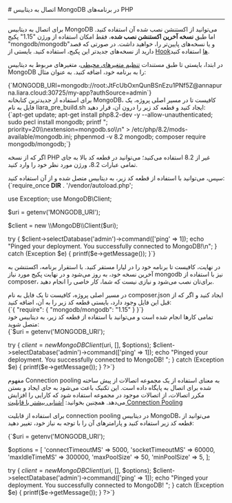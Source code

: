 

<Layout>
<Head>
<title>مستندات اتصال به دیتابیس MongoDB در PHP - لیارا</title>
</Head>
# اتصال به دیتابیس MongoDB در برنامه‌های PHP
<hr className="mb-2" />

برای اتصال به دیتابیس MongoDB می‌توانید از اکستنشن نصب شده آن استفاده کنید.
اما طبق <b>نسخه آخرین اکستنشن نصب شده</b>، فقط امکان استفاده از ورژن <Important>"1.15"</Important> پکیج <Important>"mongodb/mongodb"</Important>و یا نسخه‌های پایین‌تر را، خواهید داشت. در صورتی که قصد دارید از نسخه‌های جدیدتر این پکیج، استفاده کنید.
بایستی از <a href="/paas/php/how-tos/use-hooks" className="text-[#2196f3] ">Hookها</a> استفاده کنید.

در ابتدا، بایستی تا طبق مستندات <a href="/paas/details/envs" className="text-[#2196f3] ">تنظیم متغیرهای محیطی</a>، متغیرهای مربوط به دیتابیس MongoDB را به برنامه خود، اضافه کنید. به عنوان مثال:

<div className="h-2" />
    <div dir='ltr'>
    <Highlight className="bash">
        {`MONGODB_URI=mongodb://root:JtFcUbOxnQunBSnEzu1PNf5Z@annapurna.liara.cloud:30725/my-app?authSource=admin`}
    </Highlight>
    </div>
<div className="h-2" />

<Section id="use-mongodb-latest-versions" title="استفاده از نسخه‌های جدید MongoDB برای اتصال" />
برای استفاده از جدیدترین کتابخانه MongoDB، کافیست تا در مسیر اصلی پروژه، یک فایل به نام <Important>liara_pre_build.sh</Important> ایجاد کنید و قطعه کد زیر را درون آن، قرار دهید:
<div className="h-2" />
    <div dir='ltr'>
    <Highlight className="sh">
        {`apt-get update;
apt-get install php8.2-dev  -y --allow-unauthenticated;
sudo pecl install mongodb;
printf "; priority=20\\nextension=mongodb.so\\n" > /etc/php/8.2/mods-available/mongodb.ini;
phpenmod -v 8.2 mongodb;
composer require mongodb/mongodb;`}
    </Highlight>
    </div>
<div className="h-2" />

<Alert variant="info">
<p>
اگر که از نسخه PHP غیر از 8.2 استفاده می‌کنید؛ می‌توانید در قطعه کد بالا به جای تمامی عبارات <Important>8.2</Important>، ورژن مورد نظر خود را وارد کنید.
</p>
</Alert>
سپس، می‌توانید با استفاده از قطعه کد زیر، به دیتابیس متصل شده و از آن استفاده کنید:

<div className="h-2" />
    <div dir='ltr'>
    <Highlight className="php">
        {`<?php

require_once __DIR__ . '/vendor/autoload.php';

use Exception;
use MongoDB\\Client;

$uri = getenv('MONGODB_URI');

$client = new \\MongoDB\\Client($uri);

try {
    $client->selectDatabase('admin')->command(['ping' => 1]);
    echo "Pinged your deployment. You successfully connected to MongoDB!\\n";
} catch (Exception $e) {
    printf($e->getMessage());
}`}
    </Highlight>
    </div>
<div className="h-2" />

در نهایت، کافیست تا برنامه خود را در لیارا مستقر کنید. با استقرار برنامه، اکستنشن به آخرین نسخه خود، به روز می‌شود و در نهایت پکیج مورد نیاز mongodb نیز با استفاده از composer، برای‌تان نصب می‌شود و نیازی نیست که شما، کار خاصی را انجام دهید.



<Section id="use-mongodb-old-versions" title="استفاده از نسخه‌های قدیمی MongoDB برای اتصال" />
در مسیر اصلی پروژه، کافیست تا یک فایل به نام <Important>composer.json</Important> ایجاد کنید و اگر که از قبل این فایل وجود دارد، بایستی قطعه کد زیر را به آن، اضافه کنید:

<div className="h-2" />
    <div dir='ltr'>
    <Highlight className="json">
        {`{
    "require": {
        "mongodb/mongodb": "1.15"
    }
}`}
    </Highlight>
    </div>
<div className="h-2" />
تمامی کارها انجام شده است و می‌توانید با استفاده از قطعه کد زیر، به دیتابیس خود متصل شوید:
<div className="h-2" />
    <div dir='ltr'>
    <Highlight className="php">
        {`<?php
require_once __DIR__ . '/vendor/autoload.php';
use Exception;
use MongoDBClient;

$uri = getenv('MONGODB_URI');

try {
    $client = new MongoDBClient($uri, [], $options);
    $client->selectDatabase('admin')->command(['ping' => 1]);
    echo "Pinged your deployment. You successfully connected to MongoDB!
";
} catch (Exception $e) {
    printf($e->getMessage());
}
?>`}
    </Highlight>
    </div>
<div className="h-2" />

<Section id="connection-pooling" title="استفاده از Connection Pooling" />

مفهوم Connection pooling به معنای استفاده از یک مجموعه اتصالات از پیش ساخته شده برای اتصال به پایگاه داده است. این تکنیک باعث می‌شود به جای ایجاد و بستن مکرر اتصالات، از اتصالات موجود در مجموعه استفاده شود که کارایی را افزایش می‌دهد.
<Alert variant='success'>همچنین بخوانید: <a className="text-[#2196f3] " href="/dbaas/details/connection-pool">آشنایی بیشتر با قابلیت Connection Pooling</a></Alert>

برای استفاده از قابلیت connection pooling در دیتابیس MongoDB، می‌توانید از قطعه کد زیر استفاده کنید و پارامترهای آن را با توجه به نیاز خود، تغییر دهید:
<div className="h-2" />
  <div dir='ltr'>
  <Highlight className="php">
{`<?php
require_once __DIR__ . '/vendor/autoload.php';
use Exception;
use MongoDBClient;

$uri = getenv('MONGODB_URI');

$options = [
    'connectTimeoutMS' => 5000, 
    'socketTimeoutMS' => 60000, 
    'maxIdleTimeMS' => 300000, 
    'maxPoolSize' => 50, 
    'minPoolSize' => 5,
];

try {
    $client = new MongoDBClient($uri, [], $options);
    $client->selectDatabase('admin')->command(['ping' => 1]);
    echo "Pinged your deployment. You successfully connected to MongoDB!
";
} catch (Exception $e) {
    printf($e->getMessage());
}
?>`}
  </Highlight>
  </div>
<div className="h-2" />



</Layout>